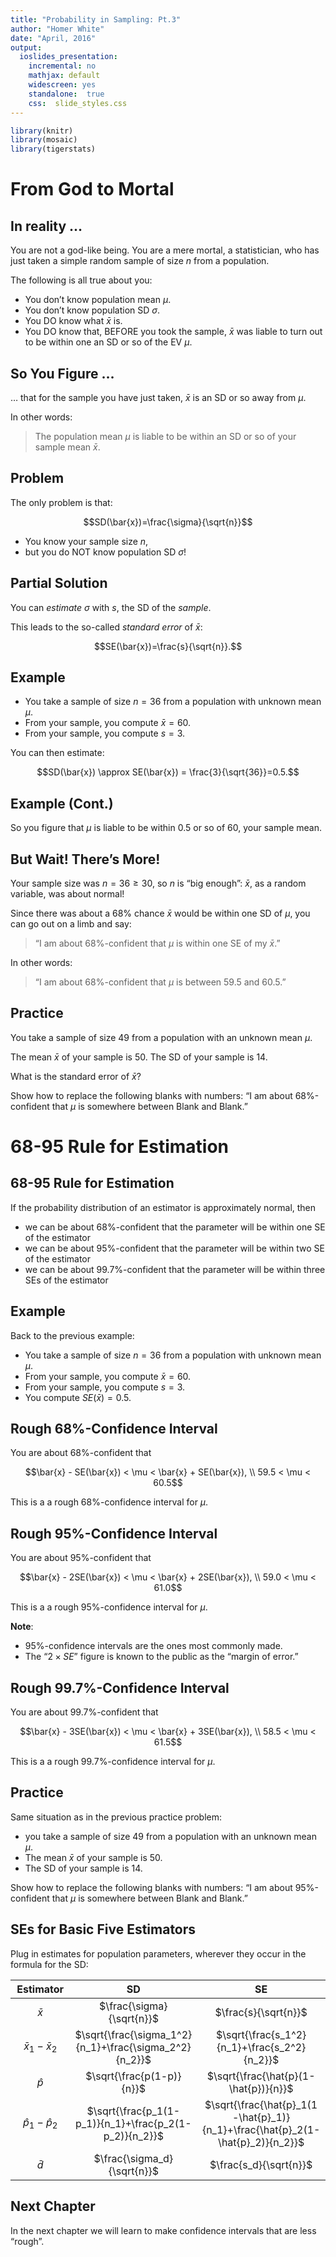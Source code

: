 ---
title: "Probability in Sampling: Pt.3"
author: "Homer White"
date: "April, 2016"
output:
  ioslides_presentation:
    incremental: no
    mathjax: default
    widescreen: yes
    standalone:  true
    css:  slide_styles.css
---

```{r include=FALSE}
library(knitr)
library(mosaic)
library(tigerstats)
```

# From God to Mortal


## In reality ...


You are not a god-like being.  You are a mere mortal, a statistician, who has just taken a simple random sample of size $n$ from a population.

The following is all true about you:

* You don't know population mean $\mu$.
* You don't know population SD $\sigma$.
* You DO know what $\bar{x}$ is.
* You DO know that, BEFORE you took the sample, $\bar{x}$ was liable to turn out to be within one an SD or so of the EV $\mu$.

## So You Figure ...


... that for the sample you have just taken, $\bar{x}$ is an SD or so away from $\mu$.

In other words:

  >The population mean $\mu$ is liable to be within an SD or so of your sample mean $\bar{x}$.
  
## Problem


The only problem is that:

$$SD(\bar{x})=\frac{\sigma}{\sqrt{n}}$$

* You know your sample size $n$,
* but you do NOT know population SD $\sigma$!


## Partial Solution


You can *estimate* $\sigma$ with $s$, the SD of the *sample*.

This leads to the so-called *standard error* of $\bar{x}$:

$$SE(\bar{x})=\frac{s}{\sqrt{n}}.$$

## Example


* You take a sample of size $n=36$ from a population with unknown mean $\mu$.
* From your sample, you compute $\bar{x}=60$.
* From your sample, you compute $s=3$.

You can then estimate:

$$SD(\bar{x}) \approx SE(\bar{x}) = \frac{3}{\sqrt{36}}=0.5.$$

## Example (Cont.)


So you figure that $\mu$ is liable to be within 0.5 or so of 60, your sample mean.

## But Wait!  There's More!


Your sample size was $n=36 \ge 30$, so $n$ is "big enough":  $\bar{x}$, as a random variable, was about normal!

Since there was about a 68% chance $\bar{x}$ would be within one SD of $\mu$, you can go out on a limb and say:

  >"I am about 68%-confident that $\mu$ is within one SE of my $\bar{x}$."
  
In other words:

  >"I am about 68%-confident that $\mu$ is between 59.5 and 60.5."
  
## Practice { .practice }

You take a sample of size 49 from a population with an unknown mean $\mu$.

The mean $\bar{x}$ of your sample is 50.  The SD of your sample is 14.

What is the standard error of $\bar{x}$?

Show how to replace the following blanks with numbers:  "I am about 68%-confident that $\mu$ is somewhere between Blank and Blank."
  

# 68-95 Rule for Estimation


## 68-95 Rule for Estimation


If the probability distribution of an estimator is approximately normal, then

* we can be about 68%-confident that the parameter will be within one SE of the estimator
* we can be about 95%-confident that the parameter will be within two SE of the estimator
* we can be about 99.7%-confident that the parameter will be within three SEs of the estimator

## Example

Back to the previous example:

* You take a sample of size $n=36$ from a population with unknown mean $\mu$.
* From your sample, you compute $\bar{x}=60$.
* From your sample, you compute $s=3$.
* You compute $SE(\bar{x})=0.5$.

## Rough 68%-Confidence Interval


You are about 68%-confident that

$$\bar{x} - SE(\bar{x}) < \mu < \bar{x} + SE(\bar{x}), \\
59.5 < \mu < 60.5$$

This is a a rough 68%-confidence interval for $\mu$.


## Rough 95%-Confidence Interval


You are about 95%-confident that

$$\bar{x} - 2SE(\bar{x}) < \mu < \bar{x} + 2SE(\bar{x}), \\
59.0 < \mu < 61.0$$

This is a a rough 95%-confidence interval for $\mu$.

**Note**:

* 95%-confidence intervals are the ones most commonly made.
* The "$2 \times SE$" figure is known to the public as the "margin of error."

## Rough 99.7%-Confidence Interval


You are about 99.7%-confident that

$$\bar{x} - 3SE(\bar{x}) < \mu < \bar{x} + 3SE(\bar{x}), \\
58.5 < \mu < 61.5$$

This is a a rough 99.7%-confidence interval for $\mu$.

## Practice { .practice }

Same situation as in the previous practice problem:

* you take a sample of size 49 from a population with an unknown mean $\mu$.
* The mean $\bar{x}$ of your sample is 50.
* The SD of your sample is 14.

Show how to replace the following blanks with numbers:  "I am about 95%-confident that $\mu$ is somewhere between Blank and Blank."

## SEs for Basic Five Estimators


Plug in estimates for population parameters, wherever they occur in the formula for the SD:

|  Estimator | SD | SE |
|:--------:|:----------:|:-----------:|
|$\bar{x}$|$\frac{\sigma}{\sqrt{n}}$|$\frac{s}{\sqrt{n}}$|
|$\bar{x}_1-\bar{x}_2$|$\sqrt{\frac{\sigma_1^2}{n_1}+\frac{\sigma_2^2}{n_2}}$|$\sqrt{\frac{s_1^2}{n_1}+\frac{s_2^2}{n_2}}$|
|$\hat{p}$|$\sqrt{\frac{p(1-p)}{n}}$|$\sqrt{\frac{\hat{p}(1-\hat{p})}{n}}$|
|$\hat{p}_1-\hat{p}_2$|$\sqrt{\frac{p_1(1-p_1)}{n_1}+\frac{p_2(1-p_2)}{n_2}}$|$\sqrt{\frac{\hat{p}_1(1-\hat{p}_1)}{n_1}+\frac{\hat{p}_2(1-\hat{p}_2)}{n_2}}$|
|$\bar{d}$|$\frac{\sigma_d}{\sqrt{n}}$|$\frac{s_d}{\sqrt{n}}$|

## Next Chapter


In the next chapter we will learn to make confidence intervals that are less "rough".
